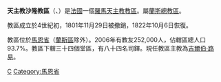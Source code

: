 {{Infobox Roman Catholic diocese 
|name=沙隆
|jurisdiction=教區
 |latin = Dioecesis Catalaunensis
 |image = Katedra St. Etienne.JPG
 |caption = 聖斯德望主教座堂
 |location = [[法國|法國]] 
|territory = 馬恩省
|population =252,000
|rite = [[罗马礼|罗马礼]]
|patron =  
|province =蘭斯
|established = 4世紀
|cathedral = [[聖斯德望主教座堂_(沙隆)|聖斯德望主教座堂]]
|co-cathedral = 
|leadership = 主教 
|website = [http://catholique-chalons-en-champagne.cef.fr/ 官方網頁]
|pope = 
|patriarch= 
|metropolitan = 吉爾伯·路易
|ordinary =  
|coadjutor archbishop = 
|coadjutor bishop = 
|auxiliary = 
|emeritus = }}

'''天主教沙隆教區'''（{{lang-la|Dioecesis Catalaunensis}}、{{lang-fr|Diocèse de Châlons-en-Champagne}}）是[[法國|法國]]一個[[羅馬天主教|羅馬天主教]][[教區|教區]]。屬[[天主教蘭斯總教區|蘭斯總教區]]。

教區成立於4世紀初，1801年11月29日被撤銷，1822年10月6日恢復。

教區位於[[馬恩省|馬恩省]]（[[蘭斯區|蘭斯區]]除外）。2006年有教友252,000人，佔轄區總人口93.7%。教區下轄三十四個堂區，有八十四名司鐸。現任教區主教為[[吉爾伯·路易|吉爾伯·路易]]。
{{法國天主教教區}}

{{Authority control}}
[[Category:法國天主教教區|C]]
[[Category:馬恩省|Category:馬恩省]]